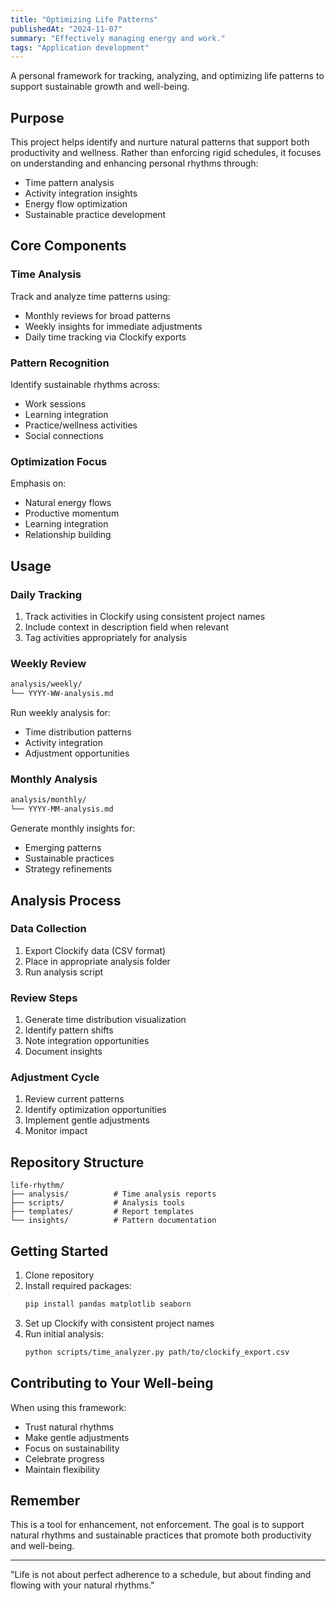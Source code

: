 ```yaml
---
title: "Optimizing Life Patterns"
publishedAt: "2024-11-07"
summary: "Effectively managing energy and work."
tags: "Application development"
---
```


A personal framework for tracking, analyzing, and optimizing life patterns to support sustainable growth and well-being.

## Purpose

This project helps identify and nurture natural patterns that support both productivity and wellness. Rather than enforcing rigid schedules, it focuses on understanding and enhancing personal rhythms through:

- Time pattern analysis
- Activity integration insights
- Energy flow optimization
- Sustainable practice development

## Core Components

### Time Analysis

Track and analyze time patterns using:

- Monthly reviews for broad patterns
- Weekly insights for immediate adjustments
- Daily time tracking via Clockify exports

### Pattern Recognition

Identify sustainable rhythms across:

- Work sessions
- Learning integration
- Practice/wellness activities
- Social connections

### Optimization Focus

Emphasis on:

- Natural energy flows
- Productive momentum
- Learning integration
- Relationship building

## Usage

### Daily Tracking

1. Track activities in Clockify using consistent project names
2. Include context in description field when relevant
3. Tag activities appropriately for analysis

### Weekly Review

```bash
analysis/weekly/
└── YYYY-WW-analysis.md
```

Run weekly analysis for:

- Time distribution patterns
- Activity integration
- Adjustment opportunities

### Monthly Analysis

```bash
analysis/monthly/
└── YYYY-MM-analysis.md
```

Generate monthly insights for:

- Emerging patterns
- Sustainable practices
- Strategy refinements

## Analysis Process

### Data Collection

1. Export Clockify data (CSV format)
2. Place in appropriate analysis folder
3. Run analysis script

### Review Steps

1. Generate time distribution visualization
2. Identify pattern shifts
3. Note integration opportunities
4. Document insights

### Adjustment Cycle

1. Review current patterns
2. Identify optimization opportunities
3. Implement gentle adjustments
4. Monitor impact

## Repository Structure

```shell
life-rhythm/
├── analysis/          # Time analysis reports
├── scripts/           # Analysis tools
├── templates/         # Report templates
└── insights/          # Pattern documentation
```

## Getting Started

1. Clone repository
2. Install required packages:
   ```bash
   pip install pandas matplotlib seaborn
   ```
3. Set up Clockify with consistent project names
4. Run initial analysis:
   ```bash
   python scripts/time_analyzer.py path/to/clockify_export.csv
   ```

## Contributing to Your Well-being

When using this framework:

- Trust natural rhythms
- Make gentle adjustments
- Focus on sustainability
- Celebrate progress
- Maintain flexibility

## Remember

This is a tool for enhancement, not enforcement. The goal is to support natural rhythms and sustainable practices that promote both productivity and well-being.

---

"Life is not about perfect adherence to a schedule, but about finding and flowing with your natural rhythms."